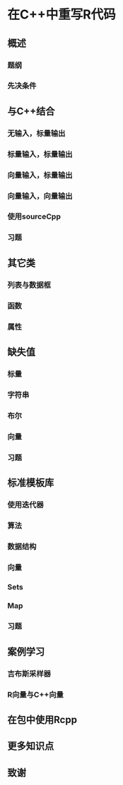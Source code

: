 # 在C++中重写R代码 {#rewriting}

## 概述

### 题纲 {-}

### 先决条件 {-}

## 与C++结合

### 无输入，标量输出

### 标量输入，标量输出

### 向量输入，标量输出

### 向量输入，向量输出

### 使用sourceCpp

### 习题

## 其它类

### 列表与数据框

### 函数

### 属性

## 缺失值

### 标量

### 字符串

### 布尔

### 向量

### 习题

## 标准模板库

### 使用迭代器

### 算法

### 数据结构

### 向量

### Sets

### Map

### 习题

## 案例学习

### 吉布斯采样器

### R向量与C++向量

## 在包中使用Rcpp

## 更多知识点

## 致谢
